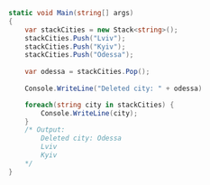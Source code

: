```csharp
static void Main(string[] args)
{
    var stackCities = new Stack<string>();
    stackCities.Push("Lviv");
    stackCities.Push("Kyiv");
    stackCities.Push("Odessa");
    
    var odessa = stackCities.Pop();
    
    Console.WriteLine("Deleted city: " + odessa)

    foreach(string city in stackCities) {
        Console.WriteLine(city);
    }
    /* Output:
        Deleted city: Odessa
        Lviv
        Kyiv
    */
}
```